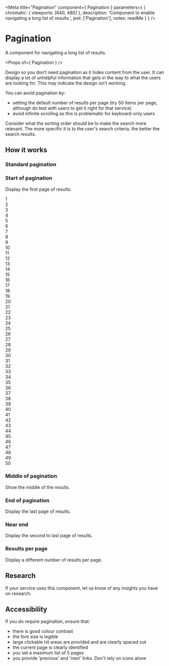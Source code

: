 
<Meta
  title="Pagination"
  component={ Pagination }
  parameters={ {
    chromatic: { viewports: [640, 480] },
    description: 'Component to enable navigating a long list of results.',
    jest: ['Pagination'],
    notes: readMe
  } }
/>

# Pagination

A component for navigating a long list of results.

<Preview withToolbar>
  <Story name="Pagination">
    <Pagination
      results="249"
      resultsPerPage="25"
      page="3"
    />
  </Story>
</Preview>

<Props of={ Pagination } />

Design so you don’t need pagination as it hides content from the user. It can display a lot of unhelpful information
that gets in the way to what the users are looking for. This may indicate the design isn’t working.

You can avoid pagination by:

- setting the default number of results per page (try 50 items per page, although do test with users to get it right for that service)
- avoid infinite scrolling as this is problematic for keyboard-only users

Consider what the sorting order should be to make the search more relevant. The more specific it is to the user's search criteria,
the better the search results.

## How it works

### Standard pagination

<Preview>
  <Story name="Standard">
    <Pagination
      results="249"
      resultsPerPage="25"
      page="3"
    />
  </Story>
</Preview>

### Start of pagination

Display the first page of results.

<Preview>
  <Story name="Start">
    <Pagination results="50" resultsPerPage="5" page="10">
      <div>1</div>
      <div>2</div>
      <div>3</div>
      <div>4</div>
      <div>5</div>
      <div>6</div>
      <div>7</div>
      <div>8</div>
      <div>9</div>
      <div>10</div>
      <div>11</div>
      <div>12</div>
      <div>13</div>
      <div>14</div>
      <div>15</div>
      <div>16</div>
      <div>17</div>
      <div>18</div>
      <div>19</div>
      <div>20</div>
      <div>21</div>
      <div>22</div>
      <div>23</div>
      <div>24</div>
      <div>25</div>
      <div>26</div>
      <div>27</div>
      <div>28</div>
      <div>29</div>
      <div>30</div>
      <div>31</div>
      <div>32</div>
      <div>33</div>
      <div>34</div>
      <div>35</div>
      <div>36</div>
      <div>37</div>
      <div>38</div>
      <div>39</div>
      <div>40</div>
      <div>41</div>
      <div>42</div>
      <div>43</div>
      <div>44</div>
      <div>45</div>
      <div>46</div>
      <div>47</div>
      <div>48</div>
      <div>49</div>
      <div>50</div>
    </Pagination>
  </Story>
</Preview>


### Middle of pagination

Show the middle of the results.

<Preview>
  <Story name="Middle">
    <Pagination
      results="737"
      resultsPerPage="25"
      page="15"
    />
  </Story>
</Preview>


### End of pagination

Display the last page of results.

<Preview>
  <Story name="End">
    <Pagination
      results="737"
      resultsPerPage="25"
      page="30"
    />
  </Story>
</Preview>


### Near end

Display the second to last page of results.

<Preview>
  <Story name="NrEnd">
    <Pagination
      results="737"
      resultsPerPage="25"
      page="29"
    />
  </Story>
</Preview>


### Results per page

Display a different number of results per page.

<Preview>
  <Story name="ResultsPerPage">
    <Pagination
      results="249"
      resultsPerPage="10"
      page="2"
    />
  </Story>
</Preview>


## Research

If your service uses this component, let us know of any insights you have on research.


## Accessibility

If you do require pagination, ensure that:

- there is good colour contrast
- the font size is legible
- large clickable hit areas are provided and are clearly spaced out
- the current page is clearly identified
- you set a maximum list of 5 pages
- you provide 'previous' and 'next' links. Don't rely on icons alone
